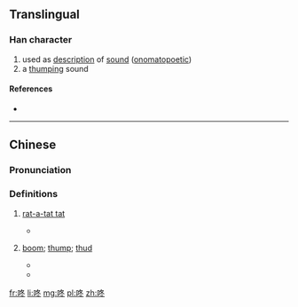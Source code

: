 ==Translingual==

===Han character===
{{Han char|rn=30|rad=口|as=05|sn=8|four=67033|canj=RHEY|ids=⿰口冬}}

# used as [[description]] of [[sound]] ([[onomatopoetic]])
# a [[thump]]ing sound

====References====
* {{Han ref|kx=0185.211|hdz=10608.010|uh=549A|ud=21658|bh=A94E|bd=43342}}

----

==Chinese==
{{zh-forms}}

===Pronunciation===
{{zh-pron
|m=dōng
|c=dung1
|cat=n
}}

===Definitions===
{{zh-hanzi}}

# {{context|onomatopoeia|lang=zh}} {{gloss|sound of drum, of repeated hit}} [[rat-a-tat tat]]
#* {{zh-usex|他 咚-咚-咚 使勁 地{de} 敲門。|He rained blows on the door.}}
# {{context|onomatopoeia|lang=zh}} {{gloss|sound of something falling}} [[boom]]; [[thump]]; [[thud]]
#* {{zh-usex|郵差 把 郵包 '''咚''' 地{de} 一 聲 扔 在 地板 上。|The postman '''plonked''' the mail bag on the floor.}}
#* {{zh-usex|他 從 樹 上 '''咚''' 地{de} 一 聲 摔 在 了 地 上。|He fell out of the tree and landed on the ground with a '''thud'''.}}

[[fr:咚]]
[[li:咚]]
[[mg:咚]]
[[pl:咚]]
[[zh:咚]]